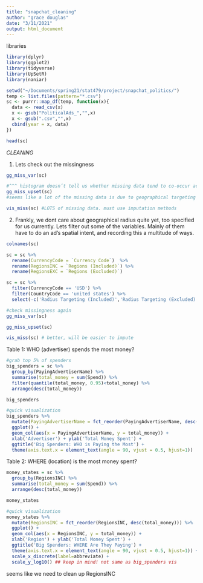 ```yaml
---
title: "snapchat_cleaning"
author: "grace douglas"
date: "3/11/2021"
output: html_document
---
```


libraries
```r
library(dplyr)
library(ggplot2)
library(tidyverse)
library(UpSetR)
library(naniar)

```


```r
setwd("~/Documents/spring21/stat479/project/snapchat_politics/")
temp <- list.files(pattern="*.csv")
sc <- purrr::map_df(temp, function(x){
  data <- read_csv(x)
  x <- gsub("PoliticalAds_","",x)
  x <- gsub(".csv","",x)
  cbind(year = x, data)
})

head(sc)

```

*CLEANING*

1. Lets check out the missingness 
```r
gg_miss_var(sc)

#^^^ histogram doesn’t tell us whether missing data tend to co-occur across a few different dimensions. For that, we can count the different missingness patterns.
gg_miss_upset(sc)
#seems like a lot of the missing data is due to geographical targeting and insufficient data collection in regards. We might not care about that in general, QUITE yet.

vis_miss(sc) #LOTS of missing data. must use imputation methods

```


2. Frankly, we dont care about geographical radius quite yet, too specified for us currently. Lets filter out some of the variables. Mainly of them have to do an ad's spatial intent, and recording this a multitude of ways.
```r
colnames(sc)

sc = sc %>%
  rename(CurrencyCode = `Currency Code`)  %>%
  rename(RegionsINC = `Regions (Included)`) %>%
  rename(RegionsEXC = `Regions (Excluded)`)

sc = sc %>%
  filter(CurrencyCode == 'USD') %>%
  filter(CountryCode == 'united states') %>%
  select(-c('Radius Targeting (Included)','Radius Targeting (Excluded)', 'Location Categories (Included)', 'Targeting Carrier (ISP)','Location Categories (Excluded)', 'Electoral Districts (Excluded)', 'Electoral Districts (Included)', 'Metros (Excluded)', 'Metros (Included)', 'CreativeProperties', 'ADID', 'CurrencyCode', 'OsType', 'Postal Codes (Included)', 'Postal Codes (Excluded)', 'AdvancedDemographics', 'CandidateBallotInformation', 'Targeting Connection Type'))

#check missingness again 
gg_miss_var(sc)

gg_miss_upset(sc)

vis_miss(sc) # better, will be easier to impute

```


Table 1: WHO (advertiser) spends the most money?
```r

#grab top 5% of spenders
big_spenders = sc %>%
  group_by(PayingAdvertiserName) %>%
  summarise(total_money = sum(Spend)) %>%
  filter(quantile(total_money, 0.95)<total_money) %>%
  arrange(desc(total_money))

big_spenders

#quick visualization
big_spenders %>% 
  mutate(PayingAdvertiserName = fct_reorder(PayingAdvertiserName, desc(total_money))) %>% 
  ggplot() + 
  geom_col(aes(x = PayingAdvertiserName, y = total_money)) + 
  xlab('Advertiser') + ylab('Total Money Spent') + 
  ggtitle('Big Spenders: WHO is Paying the Most') + 
  theme(axis.text.x = element_text(angle = 90, vjust = 0.5, hjust=1))

```


Table 2: WHERE (location) is the most money spent?
```r

money_states = sc %>%
  group_by(RegionsINC) %>%
  summarise(total_money = sum(Spend)) %>%
  arrange(desc(total_money))

money_states

#quick visualization
money_states %>% 
  mutate(RegionsINC = fct_reorder(RegionsINC, desc(total_money))) %>% 
  ggplot() + 
  geom_col(aes(x = RegionsINC, y = total_money)) + 
  xlab('Region') + ylab('Total Money Spent') + 
  ggtitle('Big Spenders: WHERE Are They Paying') + 
  theme(axis.text.x = element_text(angle = 90, vjust = 0.5, hjust=1)) +
  scale_x_discrete(label=abbreviate) + 
  scale_y_log10() ## keep in mind! not same as big_spenders vis
```


seems like we need to clean up RegionsINC
```r


```


